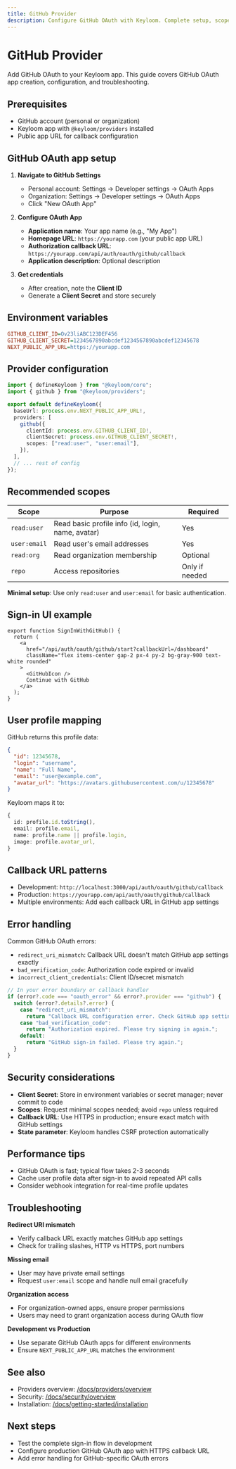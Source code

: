 ```yaml
---
title: GitHub Provider
description: Configure GitHub OAuth with Keyloom. Complete setup, scopes, callback URLs, troubleshooting, and security considerations.
---
```


# GitHub Provider

Add GitHub OAuth to your Keyloom app. This guide covers GitHub OAuth app creation, configuration, and troubleshooting.

## Prerequisites

- GitHub account (personal or organization)
- Keyloom app with `@keyloom/providers` installed
- Public app URL for callback configuration

## GitHub OAuth app setup

1. **Navigate to GitHub Settings**
   - Personal account: Settings → Developer settings → OAuth Apps
   - Organization: Settings → Developer settings → OAuth Apps
   - Click "New OAuth App"

2. **Configure OAuth App**
   - **Application name**: Your app name (e.g., "My App")
   - **Homepage URL**: `https://yourapp.com` (your public app URL)
   - **Authorization callback URL**: `https://yourapp.com/api/auth/oauth/github/callback`
   - **Application description**: Optional description

3. **Get credentials**
   - After creation, note the **Client ID**
   - Generate a **Client Secret** and store securely

## Environment variables

```ini title=".env.local"
GITHUB_CLIENT_ID=Ov23liABC123DEF456
GITHUB_CLIENT_SECRET=1234567890abcdef1234567890abcdef12345678
NEXT_PUBLIC_APP_URL=https://yourapp.com
```

## Provider configuration

```ts title="keyloom.config.ts"
import { defineKeyloom } from "@keyloom/core";
import { github } from "@keyloom/providers";

export default defineKeyloom({
  baseUrl: process.env.NEXT_PUBLIC_APP_URL!,
  providers: [
    github({
      clientId: process.env.GITHUB_CLIENT_ID!,
      clientSecret: process.env.GITHUB_CLIENT_SECRET!,
      scopes: ["read:user", "user:email"],
    }),
  ],
  // ... rest of config
});
```

## Recommended scopes

| Scope | Purpose | Required |
| --- | --- | --- |
| `read:user` | Read basic profile info (id, login, name, avatar) | Yes |
| `user:email` | Read user's email addresses | Yes |
| `read:org` | Read organization membership | Optional |
| `repo` | Access repositories | Only if needed |

**Minimal setup**: Use only `read:user` and `user:email` for basic authentication.

## Sign-in UI example

```tsx title="components/SignIn.tsx"
export function SignInWithGitHub() {
  return (
    <a
      href="/api/auth/oauth/github/start?callbackUrl=/dashboard"
      className="flex items-center gap-2 px-4 py-2 bg-gray-900 text-white rounded"
    >
      <GitHubIcon />
      Continue with GitHub
    </a>
  );
}
```

## User profile mapping

GitHub returns this profile data:

```json
{
  "id": 12345678,
  "login": "username",
  "name": "Full Name",
  "email": "user@example.com",
  "avatar_url": "https://avatars.githubusercontent.com/u/12345678"
}
```

Keyloom maps it to:
```ts
{
  id: profile.id.toString(),
  email: profile.email,
  name: profile.name || profile.login,
  image: profile.avatar_url,
}
```

## Callback URL patterns

- Development: `http://localhost:3000/api/auth/oauth/github/callback`
- Production: `https://yourapp.com/api/auth/oauth/github/callback`
- Multiple environments: Add each callback URL in GitHub app settings

## Error handling

Common GitHub OAuth errors:

- `redirect_uri_mismatch`: Callback URL doesn't match GitHub app settings exactly
- `bad_verification_code`: Authorization code expired or invalid
- `incorrect_client_credentials`: Client ID/secret mismatch

```ts title="Error handling example"
// In your error boundary or callback handler
if (error?.code === "oauth_error" && error?.provider === "github") {
  switch (error?.details?.error) {
    case "redirect_uri_mismatch":
      return "Callback URL configuration error. Check GitHub app settings.";
    case "bad_verification_code":
      return "Authorization expired. Please try signing in again.";
    default:
      return "GitHub sign-in failed. Please try again.";
  }
}
```

## Security considerations

- **Client Secret**: Store in environment variables or secret manager; never commit to code
- **Scopes**: Request minimal scopes needed; avoid `repo` unless required
- **Callback URL**: Use HTTPS in production; ensure exact match with GitHub settings
- **State parameter**: Keyloom handles CSRF protection automatically

## Performance tips

- GitHub OAuth is fast; typical flow takes 2-3 seconds
- Cache user profile data after sign-in to avoid repeated API calls
- Consider webhook integration for real-time profile updates

## Troubleshooting

**Redirect URI mismatch**
- Verify callback URL exactly matches GitHub app settings
- Check for trailing slashes, HTTP vs HTTPS, port numbers

**Missing email**
- User may have private email settings
- Request `user:email` scope and handle null email gracefully

**Organization access**
- For organization-owned apps, ensure proper permissions
- Users may need to grant organization access during OAuth flow

**Development vs Production**
- Use separate GitHub OAuth apps for different environments
- Ensure `NEXT_PUBLIC_APP_URL` matches the environment

## See also

- Providers overview: [/docs/providers/overview](/docs/providers/overview)
- Security: [/docs/security/overview](/docs/security/overview)
- Installation: [/docs/getting-started/installation](/docs/getting-started/installation)

## Next steps

- Test the complete sign-in flow in development
- Configure production GitHub OAuth app with HTTPS callback URL
- Add error handling for GitHub-specific OAuth errors
